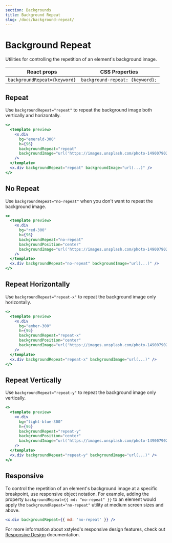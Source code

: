 ```yaml
---
section: Backgrounds
title: Background Repeat
slug: /docs/background-repeat/
---
```


# Background Repeat

Utilities for controlling the repetition of an element's background image.

<carbon-ad />

| React props                | CSS Properties                |
| -------------------------- | ----------------------------- |
| `backgroundRepeat={keyword}` | `background-repeat: {keyword};` |

## Repeat

Use `backgroundRepeat="repeat"` to repeat the background image both vertically and horizontally.

```jsx preview color=emerald
<>
  <template preview>
    <x.div
      bg="emerald-300"
      h={96}
      backgroundRepeat="repeat"
      backgroundImage="url('https://images.unsplash.com/photo-1490079027102-cd08f2308c73?ixlib=rb-1.2.1&ixid=MXwxMjA3fDB8MHxwaG90by1wYWdlfHx8fGVufDB8fHw%3D&auto=format&fit=crop&w=200&h=200&q=80');"
    />
  </template>
  <x.div backgroundRepeat="repeat" backgroundImage="url(...)" />
</>
```

## No Repeat

Use `backgroundRepeat="no-repeat"` when you don't want to repeat the background image.

```jsx preview color=red
<>
  <template preview>
    <x.div
      bg="red-300"
      h={96}
      backgroundRepeat="no-repeat"
      backgroundPosition="center"
      backgroundImage="url('https://images.unsplash.com/photo-1490079027102-cd08f2308c73?ixlib=rb-1.2.1&ixid=MXwxMjA3fDB8MHxwaG90by1wYWdlfHx8fGVufDB8fHw%3D&auto=format&fit=crop&w=200&h=200&q=80');"
    />
  </template>
  <x.div backgroundRepeat="no-repeat" backgroundImage="url(...)" />
</>
```

## Repeat Horizontally

Use `backgroundRepeat="repeat-x"` to repeat the background image only horizontally.

```jsx preview color=amber
<>
  <template preview>
    <x.div
      bg="amber-300"
      h={96}
      backgroundRepeat="repeat-x"
      backgroundPosition="center"
      backgroundImage="url('https://images.unsplash.com/photo-1490079027102-cd08f2308c73?ixlib=rb-1.2.1&ixid=MXwxMjA3fDB8MHxwaG90by1wYWdlfHx8fGVufDB8fHw%3D&auto=format&fit=crop&w=200&h=200&q=80');"
    />
  </template>
  <x.div backgroundRepeat="repeat-x" backgroundImage="url(...)" />
</>
```

## Repeat Vertically

Use `backgroundRepeat="repeat-y"` to repeat the background image only vertically.

```jsx preview color=light-blue
<>
  <template preview>
    <x.div
      bg="light-blue-300"
      h={96}
      backgroundRepeat="repeat-y"
      backgroundPosition="center"
      backgroundImage="url('https://images.unsplash.com/photo-1490079027102-cd08f2308c73?ixlib=rb-1.2.1&ixid=MXwxMjA3fDB8MHxwaG90by1wYWdlfHx8fGVufDB8fHw%3D&auto=format&fit=crop&w=200&h=200&q=80');"
    />
  </template>
  <x.div backgroundRepeat="repeat-y" backgroundImage="url(...)" />
</>
```

## Responsive

To control the repetition of an element's background image at a specific breakpoint, use responsive object notation. For example, adding the property `backgroundRepeat={{ md: "no-repeat" }}` to an element would apply the `backgroundRepeat="no-repeat"` utility at medium screen sizes and above.

```jsx
<x.div backgroundRepeat={{ md: 'no-repeat' }} />
```

For more information about xstyled's responsive design features, check out [Responsive Design](/docs/responsive-design/) documentation.
